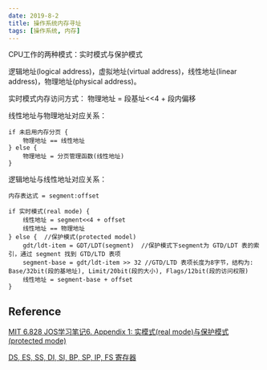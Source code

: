 ```yaml
---
date: 2019-8-2
title: 操作系统内存寻址
tags: [操作系统, 内存]
---
```


CPU工作的两种模式：实时模式与保护模式

逻辑地址(logical address)，虚拟地址(virtual address)，线性地址(linear address)，物理地址(physical address)。

实时模式内存访问方式：
物理地址 = 段基址<<4 + 段内偏移

线性地址与物理地址对应关系：

```
if 未启用内存分页 {
    物理地址 == 线性地址
} else {
    物理地址 = 分页管理函数(线性地址)
}
```

逻辑地址与线性地址对应关系：

```
内存表达式 = segment:offset

if 实时模式(real mode) {
    线性地址 = segment<<4 + offset
    线性地址 == 物理地址
} else {  //保护模式(protected model)
    gdt/ldt-item = GDT/LDT(segment)  //保护模式下segment为 GTD/LDT 表的索引，通过 segment 找到 GTD/LTD 表项
    segment-base = gdt/ldt-item >> 32 //GTD/LTD 表项长度为8字节，结构为: Base/32bit(段的基地址), Limit/20bit(段的大小), Flags/12bit(段的访问权限)
    线性地址 = segment-base + offset
}
```

## Reference

[MIT 6.828 JOS学习笔记6. Appendix 1: 实模式(real mode)与保护模式(protected mode)](https://www.cnblogs.com/fatsheep9146/p/5116426.html)

[DS, ES, SS, DI, SI, BP, SP, IP, FS 寄存器](https://www.cnblogs.com/awpatp/archive/2010/07/07/1772725.html)
